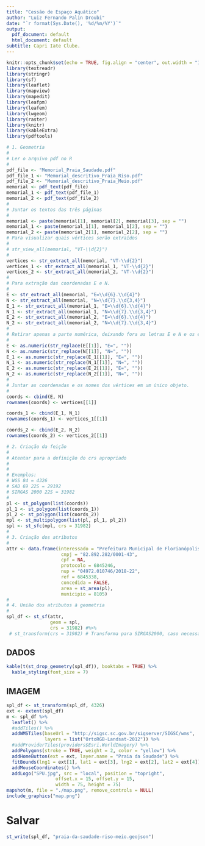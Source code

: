 ```yaml
---
title: "Cessão de Espaço Aquático"
author: "Luiz Fernando Palin Droubi"
date: "`r format(Sys.Date(), '%d/%m/%Y')`"
output:
  pdf_document: default
  html_document: default
subtitle: Capri Iate Clube.
---
```


```r
knitr::opts_chunk$set(echo = TRUE, fig.align = "center", out.width = "100%")
library(textreadr)
library(stringr)
library(sf)
library(leaflet)
library(mapview)
library(mapedit)
library(leafpm)
library(leafem)
library(lwgeom)
library(raster)
library(knitr)
library(kableExtra)
library(pdftools)
```

```r
# 1. Geometria
# 
# Ler o arquivo pdf no R
#
pdf_file <- "Memorial_Praia_Saudade.pdf"
pdf_file_1 <- "Memorial_descritivo_Praia_Riso.pdf"
pdf_file_2 <- "Memorial_descritivo_Praia_Meio.pdf"
memorial <- pdf_text(pdf_file)
memorial_1 <- pdf_text(pdf_file_1)
memorial_2 <- pdf_text(pdf_file_2)
#
# Juntar os textos das três páginas
#
memorial <- paste(memorial[1], memorial[2], memorial[3], sep = "")
memorial_1 <- paste(memorial_1[1], memorial_1[2], sep = "")
memorial_2 <- paste(memorial_2[1], memorial_2[2], sep = "")
# Para visualizar quais vértices serão extraídos
#
# str_view_all(memorial, "VT-\\d{2}")
#
vertices <- str_extract_all(memorial, "VT-\\d{2}")
vertices_1 <- str_extract_all(memorial_1, "VT-\\d{2}")
vertices_2 <- str_extract_all(memorial_2, "VT-\\d{2}")
#
# Para extração das coordenadas E e N.
#
E <- str_extract_all(memorial, "E=\\d{6}.\\d{4}")
N <- str_extract_all(memorial, "N=\\d{7}.\\d{3,4}")
E_1 <- str_extract_all(memorial_1, "E=\\d{6}.\\d{4}")
N_1 <- str_extract_all(memorial_1, "N=\\d{7}.\\d{3,4}")
E_2 <- str_extract_all(memorial_2, "E=\\d{6}.\\d{4}")
N_2 <- str_extract_all(memorial_2, "N=\\d{7}.\\d{3,4}")
#
# Retirar apenas a parte numérica, deixando fora as letras E e N e os espaços
#
E <- as.numeric(str_replace(E[[1]], "E=", ""))
N <- as.numeric(str_replace(N[[1]], "N=", ""))
E_1 <- as.numeric(str_replace(E_1[[1]], "E=", ""))
N_1 <- as.numeric(str_replace(N_1[[1]], "N=", ""))
E_2 <- as.numeric(str_replace(E_2[[1]], "E=", ""))
N_2 <- as.numeric(str_replace(N_2[[1]], "N=", ""))
#
# Juntar as coordenadas e os nomes dos vértices em um único objeto.
#
coords <- cbind(E, N)
rownames(coords) <- vertices[[1]]

coords_1 <- cbind(E_1, N_1)
rownames(coords_1) <- vertices_1[[1]]

coords_2 <- cbind(E_2, N_2)
rownames(coords_2) <- vertices_2[[1]]
```

```r
# 2. Criação da feição  
#
# Atentar para a definição do crs apropriado
# 
#
# Exemplos:
# WGS 84 = 4326
# SAD 69 22S = 29192
# SIRGAS 2000 22S = 31982
#
pl <- st_polygon(list(coords))
pl_1 <- st_polygon(list(coords_1))
pl_2 <- st_polygon(list(coords_2))
mpl <- st_multipolygon(list(pl, pl_1, pl_2))
spl <- st_sfc(mpl, crs = 31982)
#
# 3. Criação dos atributos  
#
attr <- data.frame(interessado = "Prefeitura Municipal de Florianópolis",
                    cnpj = "82.892.282/0001-43",
                    cpf = NA,
                    protocolo = 6845246,
                    nup = "04972.010746/2018-22",
                    ref = 6845338,
                    concedida = FALSE,
                    area = st_area(pl),
                    municipio = 8105)
#
# 4. União dos atributos à geometria
#
spl_df <- st_sf(attr,
                geom = spl, 
                crs = 31982) #%>%
 # st_transform(crs = 31982) # Transforma para SIRGAS2000, caso necessário.
```

## DADOS

```r
kable(t(st_drop_geometry(spl_df)), booktabs = TRUE) %>%
  kable_styling(font_size = 7)
```

## IMAGEM

```r
spl_df <- st_transform(spl_df, 4326)
ext <- extent(spl_df)
m <- spl_df %>%
  leaflet() %>%
  #addTiles() %>%
  addWMSTiles(baseUrl = "http://sigsc.sc.gov.br/sigserver/SIGSC/wms", 
              layers = list("OrtoRGB-Landsat-2012")) %>%
  #addProviderTiles(providers$Esri.WorldImagery) %>%
  addPolygons(stroke = TRUE, weight = 2, color = "yellow") %>%
  addHomeButton(ext = ext, layer.name = "Praia da Saudade") %>%
  fitBounds(lng1 = ext[1], lat1 = ext[3], lng2 = ext[2], lat2 = ext[4]) %>% 
  addMouseCoordinates() %>%
  addLogo("SPU.jpg", src = "local", position = "topright", 
                  offset.x = 15, offset.y = 15, 
                  width = 75, height = 75)
mapshot(m, file = "./map.png", remove_controls = NULL)
include_graphics("map.png")
```

# Salvar 

```r
st_write(spl_df, "praia-da-saudade-riso-meio.geojson")
```

